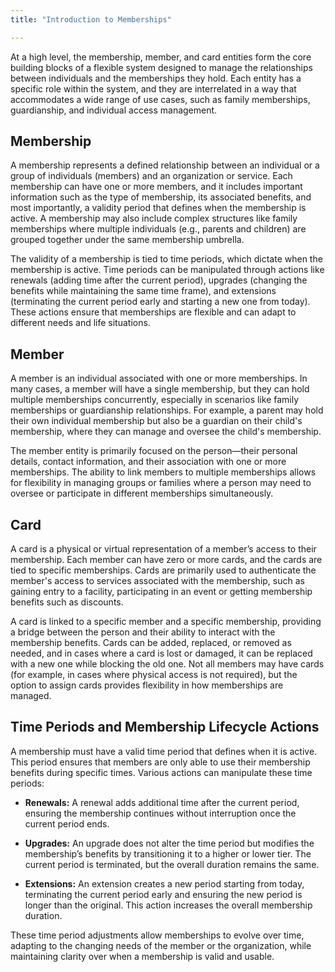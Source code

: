 ---
title: "Introduction to Memberships"

---

At a high level, the membership, member, and card entities form the core building blocks of a flexible system designed to manage the relationships between individuals and the memberships they hold. Each entity has a specific role within the system, and they are interrelated in a way that accommodates a wide range of use cases, such as family memberships, guardianship, and individual access management.

## Membership ##
A membership represents a defined relationship between an individual or a group of individuals (members) and an organization or service. Each membership can have one or more members, and it includes important information such as the type of membership, its associated benefits, and most importantly, a validity period that defines when the membership is active. A membership may also include complex structures like family memberships where multiple individuals (e.g., parents and children) are grouped together under the same membership umbrella.

The validity of a membership is tied to time periods, which dictate when the membership is active. Time periods can be manipulated through actions like renewals (adding time after the current period), upgrades (changing the benefits while maintaining the same time frame), and extensions (terminating the current period early and starting a new one from today). These actions ensure that memberships are flexible and can adapt to different needs and life situations.

## Member ##
A member is an individual associated with one or more memberships. In many cases, a member will have a single membership, but they can hold multiple memberships concurrently, especially in scenarios like family memberships or guardianship relationships. For example, a parent may hold their own individual membership but also be a guardian on their child's membership, where they can manage and oversee the child's membership.

The member entity is primarily focused on the person—their personal details, contact information, and their association with one or more memberships. The ability to link members to multiple memberships allows for flexibility in managing groups or families where a person may need to oversee or participate in different memberships simultaneously.

## Card ##
A card is a physical or virtual representation of a member’s access to their membership. Each member can have zero or more cards, and the cards are tied to specific memberships. Cards are primarily used to authenticate the member's access to services associated with the membership, such as gaining entry to a facility, participating in an event or getting membership benefits such as discounts.

A card is linked to a specific member and a specific membership, providing a bridge between the person and their ability to interact with the membership benefits. Cards can be added, replaced, or removed as needed, and in cases where a card is lost or damaged, it can be replaced with a new one while blocking the old one. Not all members may have cards (for example, in cases where physical access is not required), but the option to assign cards provides flexibility in how memberships are managed.

## Time Periods and Membership Lifecycle Actions ##
A membership must have a valid time period that defines when it is active. This period ensures that members are only able to use their membership benefits during specific times. Various actions can manipulate these time periods:

- **Renewals:** A renewal adds additional time after the current period, ensuring the membership continues without interruption once the current period ends.

- **Upgrades:** An upgrade does not alter the time period but modifies the membership’s benefits by transitioning it to a higher or lower tier. The current period is terminated, but the overall duration remains the same.

- **Extensions:** An extension creates a new period starting from today, terminating the current period early and ensuring the new period is longer than the original. This action increases the overall membership duration.

These time period adjustments allow memberships to evolve over time, adapting to the changing needs of the member or the organization, while maintaining clarity over when a membership is valid and usable.

